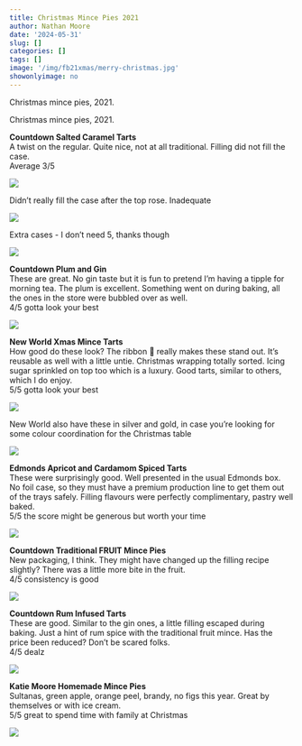 ```yaml
---
title: Christmas Mince Pies 2021
author: Nathan Moore
date: '2024-05-31'
slug: []
categories: []
tags: []
image: '/img/fb21xmas/merry-christmas.jpg'
showonlyimage: no
---
```


Christmas mince pies, 2021.

<!--more-->

Christmas mince pies, 2021.

**Countdown Salted Caramel Tarts**          
A twist on the regular. Quite nice, not at all traditional. Filling did not fill the case.        
Average 3/5

![](/img/fb21xmas/cd-salted-caramel.jpg)

Didn't really fill the case after the top rose. Inadequate

![](/img/fb21xmas/cd-salted-gap.jpg)

Extra cases - I don't need 5, thanks though

![](/img/fb21xmas/cd-salted-cases.jpg)

**Countdown Plum and Gin**        
These are great. No gin taste but it is fun to pretend I'm having a tipple for morning tea. The plum is excellent. Something went on during baking, all the ones in the store were bubbled over as well.         
4/5 gotta look your best

![](/img/fb21xmas/cd-plum-gin.jpg)

**New World Xmas Mince Tarts**        
How good do these look? The ribbon 🎀 really makes these stand out. It's reusable as well with a little untie. Christmas wrapping totally sorted. Icing sugar sprinkled on top too which is a luxury. Good tarts, similar to others, which I do enjoy.       
5/5 gotta look your best

![](/img/fb21xmas/new-world-ribbon.jpg)

New World also have these in silver and gold, in case you're looking for some colour coordination for the Christmas table

![](/img/fb21xmas/new-world-shop.jpg)

**Edmonds Apricot and Cardamom Spiced Tarts**            
These were surprisingly good. Well presented in the usual Edmonds box. No foil case, so they must have a premium production line to get them out of the trays safely. Filling flavours were perfectly complimentary, pastry well baked.          
5/5 the score might be generous but worth your time

![](/img/fb21xmas/new-world-shop.jpg)

**Countdown Traditional FRUIT Mince Pies**        
New packaging, I think. They might have changed up the filling recipe slightly? There was a little more bite in the fruit.     
4/5 consistency is good

![](/img/fb21xmas/cd-trad.jpg)

**Countdown Rum Infused Tarts**     
These are good. Similar to the gin ones, a little filling escaped during baking. Just a hint of rum spice with the traditional fruit mince. Has the price been reduced? Don't be scared folks.       
4/5 dealz

![](/img/fb21xmas/cd-rum.jpg)

**Katie Moore Homemade Mince Pies**        
Sultanas, green apple, orange peel, brandy, no figs this year. Great by themselves or with ice cream.    
5/5 great to spend time with family at Christmas

![](/img/fb21xmas/homemade.jpg)
